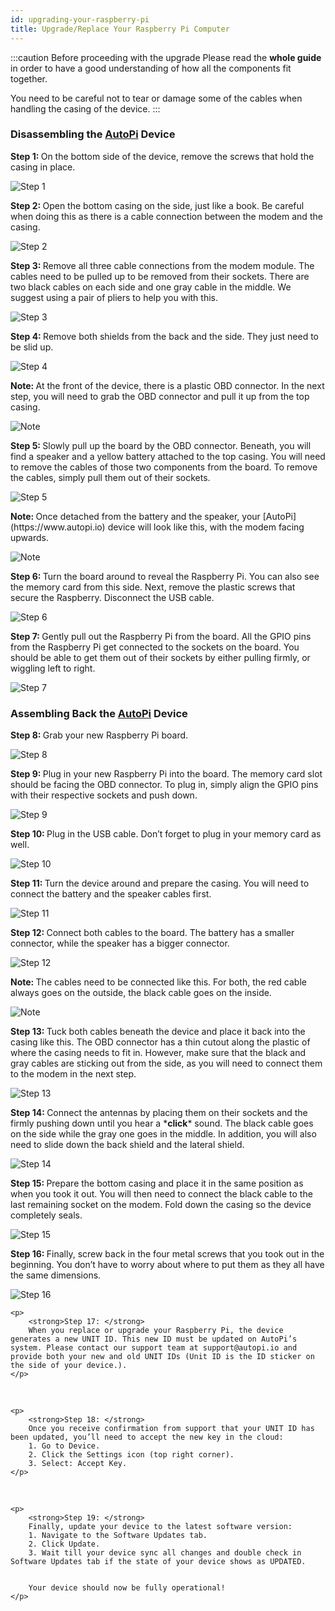 ```yaml
---
id: upgrading-your-raspberry-pi
title: Upgrade/Replace Your Raspberry Pi Computer
---
```



:::caution Before proceeding with the upgrade
Please read the **whole guide** in order to have a good understanding of how all the components fit together.

You need to be careful not to tear or damage some of the cables when handling the casing of the device.
:::

### Disassembling the [AutoPi](https://www.autopi.io) Device

<SideBySide>
	<p>
		<strong>Step 1: </strong>On the bottom side of the device,
		remove the screws that hold the casing in
		place.
	</p>
	<img alt="Step 1" src={require('@site/static/img/getting_started/developer_guides/upgrading_your_raspberry_pi/v1.jpg').default}/>
</SideBySide>
<br/>

<SideBySide>
	<p>
		<strong>Step 2: </strong>Open the bottom casing on the
		side, just like a book. Be careful when
		doing this as there is a cable connection
		between the modem and the casing.
	</p>
	<img alt="Step 2" src={require('@site/static/img/getting_started/developer_guides/upgrading_your_raspberry_pi/v2.jpg').default}/>
</SideBySide>
<br/>

<SideBySide>
	<p>
		<strong>Step 3: </strong>Remove all three cable
		connections from the modem module. The
		cables need to be pulled up to be removed
		from their sockets. There are two black
		cables on each side and one gray cable in
		the middle. We suggest using a pair of
		pliers to help you with this.
	</p>
	<img alt="Step 3" src={require('@site/static/img/getting_started/developer_guides/upgrading_your_raspberry_pi/v3.jpg').default}/>
</SideBySide>
<br/>

<SideBySide>
	<p>
		<strong>Step 4: </strong>
		Remove both shields from the
		back and the side. They just need to be
		slid up.
	</p>
	<img alt="Step 4" src={require('@site/static/img/getting_started/developer_guides/upgrading_your_raspberry_pi/v4.jpg').default}/>
</SideBySide>
<br/>

<SideBySide>
	<p>
		<strong>Note: </strong>
		At the front of the device, there is a plastic
		OBD connector. In the next step, you will
		need to grab the OBD connector and pull
		it up from the top casing.
	</p>
	<img alt="Note" src={require('@site/static/img/getting_started/developer_guides/upgrading_your_raspberry_pi/v4-1.jpg').default}/>
</SideBySide>
<br/>

<SideBySide>
	<p>
		<strong>Step 5: </strong>
		Slowly pull up the board by the
		OBD connector. Beneath, you will find a
		speaker and a yellow battery attached to
		the top casing. You will need to remove
		the cables of those two components from
		the board. To remove the cables, simply
		pull them out of their sockets.
	</p>
	<img alt="Step 5" src={require('@site/static/img/getting_started/developer_guides/upgrading_your_raspberry_pi/v5.jpg').default}/>
</SideBySide>
<br/>

<SideBySide>
	<p>
		<strong>Note: </strong>
		Once detached from the battery and the
		speaker, your [AutoPi](https://www.autopi.io) device will look like
		this, with the modem facing upwards.
	</p>
	<img alt="Note" src={require('@site/static/img/getting_started/developer_guides/upgrading_your_raspberry_pi/v5-1.jpg').default}/>
</SideBySide>
<br/>

<SideBySide>
	<p>
		<strong>Step 6: </strong>
		Turn the board around to reveal
		the Raspberry Pi. You can also see the
		memory card from this side. Next, remove
		the plastic screws that secure the
		Raspberry. Disconnect the USB
		cable.
	</p>
	<img alt="Step 6" src={require('@site/static/img/getting_started/developer_guides/upgrading_your_raspberry_pi/v6.jpg').default}/>
</SideBySide>
<br/>

<SideBySide>
	<p>
		<strong>Step 7: </strong>
		Gently pull out the Raspberry Pi
		from the board. All the GPIO pins from
		the Raspberry Pi get connected to the
		sockets on the board. You should be able
		to get them out of their sockets by either
		pulling firmly, or wiggling left to right.
	</p>
	<img alt="Step 7" src={require('@site/static/img/getting_started/developer_guides/upgrading_your_raspberry_pi/v7.jpg').default}/>
</SideBySide>

### Assembling Back the [AutoPi](https://www.autopi.io) Device

<SideBySide>
	<p>
		<strong>Step 8: </strong>
		Grab your new Raspberry Pi board.
	</p>
	<img alt="Step 8" src={require('@site/static/img/getting_started/developer_guides/upgrading_your_raspberry_pi/v8.jpg').default}/>
</SideBySide>
<br/>

<SideBySide>
	<p>
		<strong>Step 9: </strong>
		Plug in your new Raspberry Pi
		into the board. The memory card slot
		should be facing the OBD connector. To
		plug in, simply align the GPIO pins with
		their respective sockets and push down.
	</p>
	<img alt="Step 9" src={require('@site/static/img/getting_started/developer_guides/upgrading_your_raspberry_pi/v9.jpg').default}/>
</SideBySide>
<br/>

<SideBySide>
	<p>
		<strong>Step 10: </strong>
		Plug in the USB cable. Don’t
		forget to plug in your memory card as
		well.
	</p>
	<img alt="Step 10" src={require('@site/static/img/getting_started/developer_guides/upgrading_your_raspberry_pi/v10.jpg').default}/>
</SideBySide>
<br/>

<SideBySide>
	<p>
		<strong>Step 11: </strong>
		Turn the device around and
		prepare the casing. You will need to
		connect the battery and the speaker cables
		first.
	</p>
	<img alt="Step 11" src={require('@site/static/img/getting_started/developer_guides/upgrading_your_raspberry_pi/v11.jpg').default}/>
</SideBySide>
<br/>

<SideBySide>
	<p>
		<strong>Step 12: </strong>
		Connect both cables to the board.
		The battery has a smaller connector, while
		the speaker has a bigger connector.
	</p>
	<img alt="Step 12" src={require('@site/static/img/getting_started/developer_guides/upgrading_your_raspberry_pi/v12.jpg').default}/>
</SideBySide>
<br/>

<SideBySide>
	<p>
		<strong>Note: </strong>
		The cables need to be connected like this.
		For both, the red cable always goes on the
		outside, the black cable goes on the inside.
	</p>
	<img alt="Note" src={require('@site/static/img/getting_started/developer_guides/upgrading_your_raspberry_pi/v12-1.jpg').default}/>
</SideBySide>
<br/>

<SideBySide>
	<p>
		<strong>Step 13: </strong>
		Tuck both cables beneath the
		device and place it back into the casing
		like this. The OBD connector has a thin
		cutout along the plastic of where the
		casing needs to fit in. However, make sure
		that the black and gray cables are sticking
		out from the side, as you will need to
		connect them to the modem in the next step.
	</p>
	<img alt="Step 13" src={require('@site/static/img/getting_started/developer_guides/upgrading_your_raspberry_pi/v13.jpg').default}/>
</SideBySide>
<br/>

<SideBySide>
	<p>
		<strong>Step 14: </strong>
		Connect the antennas by placing
		them on their sockets and the firmly
		pushing down until you hear a *<strong>click</strong>*
		sound. The black cable goes on the side
		while the gray one goes in the middle. In
		addition, you will also need to slide down
		the back shield and the lateral shield.
	</p>
	<img alt="Step 14" src={require('@site/static/img/getting_started/developer_guides/upgrading_your_raspberry_pi/v14.jpg').default}/>
</SideBySide>
<br/>

<SideBySide>
	<p>
		<strong>Step 15: </strong>
		Prepare the bottom casing and
		place it in the same position as when you
		took it out. You will then need to connect
		the black cable to the last remaining
		socket on the modem. Fold down the
		casing so the device completely seals.
	</p>
	<img alt="Step 15" src={require('@site/static/img/getting_started/developer_guides/upgrading_your_raspberry_pi/v15.jpg').default}/>
</SideBySide>
<br/>

<SideBySide>
	<p>
		<strong>Step 16: </strong>
		Finally, screw back in the four
		metal screws that you took out in the
		beginning. You don’t have to worry about
		where to put them as they all have the
		same dimensions.
	</p>
	<img alt="Step 16" src={require('@site/static/img/getting_started/developer_guides/upgrading_your_raspberry_pi/v1.jpg').default}/>
</SideBySide>
<br/>

	<p>
		<strong>Step 17: </strong>
		When you replace or upgrade your Raspberry Pi, the device generates a new UNIT ID. This new ID must be updated on AutoPi’s system. Please contact our support team at support@autopi.io and provide both your new and old UNIT IDs (Unit ID is the ID sticker on the side of your device.).
	</p>
<br/>


	<p>
		<strong>Step 18: </strong>
		Once you receive confirmation from support that your UNIT ID has been updated, you’ll need to accept the new key in the cloud:
		1. Go to Device.
		2. Click the Settings icon (top right corner).
		3. Select: Accept Key. 
	</p>
<br/>



	<p>
		<strong>Step 19: </strong>
		Finally, update your device to the latest software version:
		1. Navigate to the Software Updates tab. 
		2. Click Update.
		3. Wait till your device sync all changes and double check in Software Updates tab if the state of your device shows as UPDATED.
		

		Your device should now be fully operational!
	</p>
<br/>



